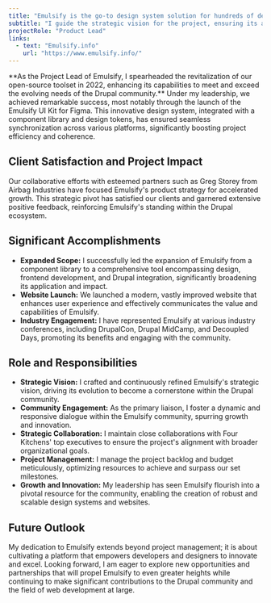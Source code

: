 ```yaml
---
title: "Emulsify is the go-to design system solution for hundreds of designer and developer teams working on Drupal sites"
subtitle: "I guide the strategic vision for the project, ensuring its alignment with the evolving needs of the Drupal community."
projectRole: "Product Lead"
links:
  - text: "Emulsify.info"
    url: "https://www.emulsify.info/"
---
```


<p className="lead">**As the Project Lead of Emulsify, I spearheaded the revitalization of our open-source toolset in 2022, enhancing its capabilities to meet and exceed the evolving needs of the Drupal community.** Under my leadership, we achieved remarkable success, most notably through the launch of the Emulsify UI Kit for Figma. This innovative design system, integrated with a component library and design tokens, has ensured seamless synchronization across various platforms, significantly boosting project efficiency and coherence.</p>

## Client Satisfaction and Project Impact
Our collaborative efforts with esteemed partners such as Greg Storey from Airbag Industries have focused Emulsify's product strategy for accelerated growth. This strategic pivot has satisfied our clients and garnered extensive positive feedback, reinforcing Emulsify's standing within the Drupal ecosystem.

<ScreenShot src={emulsifyWebsite} title="Emulsify info website"/>

## Significant Accomplishments
- **Expanded Scope:** I successfully led the expansion of Emulsify from a component library to a comprehensive tool encompassing design, frontend development, and Drupal integration, significantly broadening its application and impact.
- **Website Launch:** We launched a modern, vastly improved website that enhances user experience and effectively communicates the value and capabilities of Emulsify.
- **Industry Engagement:** I have represented Emulsify at various industry conferences, including DrupalCon, Drupal MidCamp, and Decoupled Days, promoting its benefits and engaging with the community.

<YouTubeEmbed embedId="Lcv6FYSt2ew"/>

## Role and Responsibilities 
- **Strategic Vision:** I crafted and continuously refined Emulsify's strategic vision, driving its evolution to become a cornerstone within the Drupal community.
- **Community Engagement:** As the primary liaison, I foster a dynamic and responsive dialogue within the Emulsify community, spurring growth and innovation.
- **Strategic Collaboration:** I maintain close collaborations with Four Kitchens' top executives to ensure the project's alignment with broader organizational goals.
- **Project Management:** I manage the project backlog and budget meticulously, optimizing resources to achieve and surpass our set milestones.
- **Growth and Innovation:** My leadership has seen Emulsify flourish into a pivotal resource for the community, enabling the creation of robust and scalable design systems and websites.

## Future Outlook  
My dedication to Emulsify extends beyond project management; it is about cultivating a platform that empowers developers and designers to innovate and excel. Looking forward, I am eager to explore new opportunities and partnerships that will propel Emulsify to even greater heights while continuing to make significant contributions to the Drupal community and the field of web development at large.
